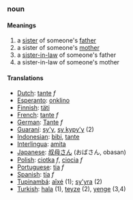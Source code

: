 ===noun===

====Meanings====
#a [[sister]] of someone's [[father]]
#a sister of someone's [[mother]]
#a [[sister-in-law]] of someone's father
#a sister-in-law of someone's mother

====Translations====
*[[Dutch]]: [[tante]] ''f''
*[[Esperanto]]: [[onklino]]
*[[Finnish]]: [[täti]]
*[[French]]: [[tante]] ''f''
*[[German]]: [[Tante]] ''f''
*[[Guaraní]]: [[sy'y]], [[sy kypy'y]] (2)
*[[Indonesian]]: [[bibi]], [[tante]]
*[[Interlingua]]: [[amita]]
*[[Japanese]]: [[叔母さん]] (おばさん, obasan)
*[[Polish]]: [[ciotka]] ''f'', [[ciocia]] ''f''
*[[Portuguese]]: [[tia]] ''f''
*[[Spanish]]: [[tía]] ''f''
*[[Tupinambá]]: [[aîxé]] (1); [[sy'yra]] (2)
*[[Turkish]]: [[hala]] (1), [[teyze]] (2), [[yenge]] (3,4)